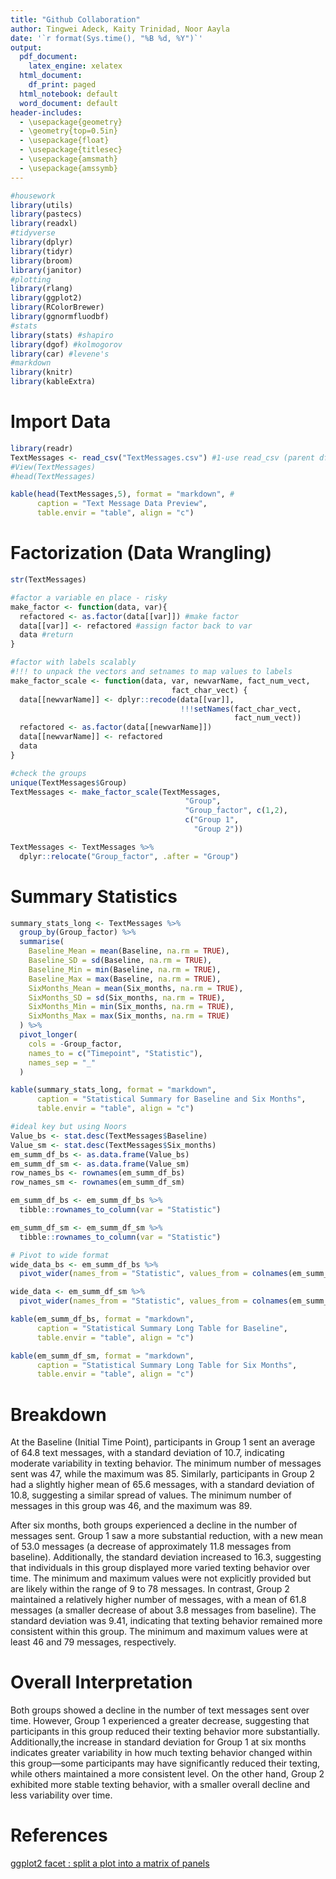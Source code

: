 ```yaml
---
title: "Github Collaboration"
author: Tingwei Adeck, Kaity Trinidad, Noor Aayla
date: '`r format(Sys.time(), "%B %d, %Y")`'
output:
  pdf_document:
    latex_engine: xelatex
  html_document:
    df_print: paged
  html_notebook: default
  word_document: default
header-includes:
  - \usepackage{geometry} 
  - \geometry{top=0.5in}
  - \usepackage{float}
  - \usepackage{titlesec}
  - \usepackage{amsmath}
  - \usepackage{amssymb}
---
```


```r
#housework
library(utils)
library(pastecs)
library(readxl)
#tidyverse
library(dplyr)
library(tidyr)
library(broom)
library(janitor)
#plotting
library(rlang)
library(ggplot2)
library(RColorBrewer)
library(ggnormfluodbf)
#stats
library(stats) #shapiro
library(dgof) #kolmogorov
library(car) #levene's
#markdown
library(knitr)
library(kableExtra)
```

# Import Data

```r
library(readr)
TextMessages <- read_csv("TextMessages.csv") #1-use read_csv (parent df)
#View(TextMessages)
#head(TextMessages)
```

```r
kable(head(TextMessages,5), format = "markdown", #
      caption = "Text Message Data Preview", 
      table.envir = "table", align = "c")
```

\newpage

# Factorization (Data Wrangling)

```r
str(TextMessages)
```

```r
#factor a variable en place - risky
make_factor <- function(data, var){
  refactored <- as.factor(data[[var]]) #make factor
  data[[var]] <- refactored #assign factor back to var
  data #return
}

#factor with labels scalably
#!!! to unpack the vectors and setnames to map values to labels
make_factor_scale <- function(data, var, newvarName, fact_num_vect, 
                                    fact_char_vect) {
  data[[newvarName]] <- dplyr::recode(data[[var]], 
                                      !!!setNames(fact_char_vect,
                                                  fact_num_vect)) 
  refactored <- as.factor(data[[newvarName]])
  data[[newvarName]] <- refactored
  data
}

#check the groups
unique(TextMessages$Group)
TextMessages <- make_factor_scale(TextMessages, 
                                       "Group", 
                                       "Group_factor", c(1,2), 
                                       c("Group 1", 
                                         "Group 2"))

TextMessages <- TextMessages %>%
  dplyr::relocate("Group_factor", .after = "Group")
```

\newpage

# Summary Statistics

```r
summary_stats_long <- TextMessages %>% 
  group_by(Group_factor) %>% 
  summarise(
    Baseline_Mean = mean(Baseline, na.rm = TRUE),
    Baseline_SD = sd(Baseline, na.rm = TRUE),
    Baseline_Min = min(Baseline, na.rm = TRUE),
    Baseline_Max = max(Baseline, na.rm = TRUE),
    SixMonths_Mean = mean(Six_months, na.rm = TRUE),
    SixMonths_SD = sd(Six_months, na.rm = TRUE),
    SixMonths_Min = min(Six_months, na.rm = TRUE),
    SixMonths_Max = max(Six_months, na.rm = TRUE)
  ) %>%
  pivot_longer(
    cols = -Group_factor,
    names_to = c("Timepoint", "Statistic"),
    names_sep = "_"
  )
```

```r
kable(summary_stats_long, format = "markdown", 
      caption = "Statistical Summary for Baseline and Six Months", 
      table.envir = "table", align = "c")
```

```r
#ideal key but using Noors
Value_bs <- stat.desc(TextMessages$Baseline)
Value_sm <- stat.desc(TextMessages$Six_months)
em_summ_df_bs <- as.data.frame(Value_bs)
em_summ_df_sm <- as.data.frame(Value_sm)
row_names_bs <- rownames(em_summ_df_bs)
row_names_sm <- rownames(em_summ_df_sm)

em_summ_df_bs <- em_summ_df_bs %>%
  tibble::rownames_to_column(var = "Statistic")

em_summ_df_sm <- em_summ_df_sm %>%
  tibble::rownames_to_column(var = "Statistic")

# Pivot to wide format
wide_data_bs <- em_summ_df_bs %>%
  pivot_wider(names_from = "Statistic", values_from = colnames(em_summ_df_bs)[2])

wide_data <- em_summ_df_sm %>%
  pivot_wider(names_from = "Statistic", values_from = colnames(em_summ_df_sm)[2])
```

```r
kable(em_summ_df_bs, format = "markdown", 
      caption = "Statistical Summary Long Table for Baseline", 
      table.envir = "table", align = "c")
```

```r
kable(em_summ_df_sm, format = "markdown", 
      caption = "Statistical Summary Long Table for Six Months", 
      table.envir = "table", align = "c")
```

\newpage

# Breakdown

At the Baseline (Initial Time Point), participants in Group 1 sent an average of 64.8 text messages, with a standard deviation of 10.7, indicating moderate variability in texting behavior. The minimum number of messages sent was 47, while the maximum was 85. Similarly, participants in Group 2 had a slightly higher mean of 65.6 messages, with a standard deviation of 10.8, suggesting a similar spread of values. The minimum number of messages in this group was 46, and the maximum was 89.

After six months, both groups experienced a decline in the number of messages sent. Group 1 saw a more substantial reduction, with a new mean of 53.0 messages (a decrease of approximately 11.8 messages from baseline). Additionally, the standard deviation increased to 16.3, suggesting that
individuals in this group displayed more varied texting behavior over time. The minimum and maximum values were not explicitly provided but are likely within the range of 9 to 78 messages. In contrast, Group 2 maintained a relatively higher number of messages, with a mean of 61.8 messages
(a smaller decrease of about 3.8 messages from baseline). The standard deviation was 9.41, indicating that texting behavior remained more consistent within this group. The minimum and maximum values were at least 46 and 79
messages, respectively.

# Overall Interpretation

Both groups showed a decline in the number of text messages sent over time. However, Group 1 experienced a greater decrease, suggesting that participants in this group reduced their texting behavior more substantially. Additionally,the increase in standard deviation for Group 1 at six months indicates greater variability in how much texting behavior changed within this group—some participants may have significantly reduced their texting, while others maintained a more consistent level. On the other hand, Group 2 exhibited more stable texting behavior, with a smaller overall decline and less variability over time.



\newpage

# References

[ggplot2 facet : split a plot into a matrix of panels ](https://www.sthda.com/english/wiki/ggplot2-facet-split-a-plot-into-a-matrix-of-panels)